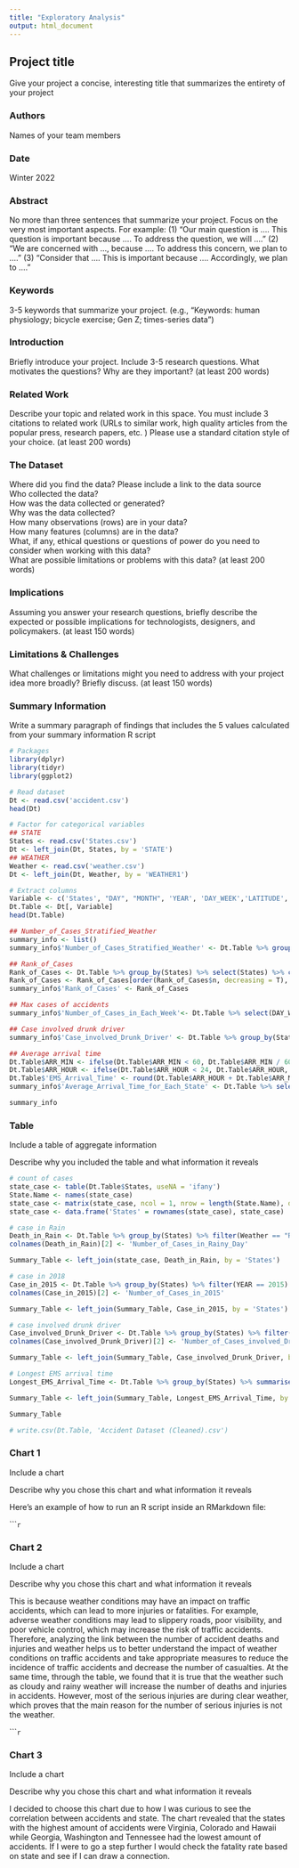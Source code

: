 ```yaml
---
title: "Exploratory Analysis"
output: html_document
---
```


## Project title

Give your project a concise, interesting title that summarizes the entirety of your project

### Authors

Names of your team members

### Date

Winter 2022

### Abstract

No more than three sentences that summarize your project. Focus on the very most important aspects. For example: (1) "Our main question is .... This question is important because .... To address the question, we will ...." (2) "We are concerned with ..., because .... To address this concern, we plan to ...." (3) "Consider that .... This is important because .... Accordingly, we plan to ...."

### Keywords

3-5 keywords that summarize your project.
(e.g., "Keywords: human physiology; bicycle exercise; Gen Z; times-series data")

### Introduction  

Briefly introduce your project.  Include 3-5 research questions. What motivates the questions? Why are they important? (at least 200 words)

### Related Work  

Describe your topic and related work in this space. You must include 3 citations to related work (URLs to similar work, high quality articles from the popular press, research papers, etc. ) Please use a standard citation style of your choice. (at least 200 words)

### The Dataset

Where did you find the data? Please include a link to the data source  
Who collected the data?  
How was the data collected or generated?  
Why was the data collected?  
How many observations (rows) are in your data?  
How many features (columns) are in the data?  
What, if any, ethical questions or questions of power do you need to consider when working with this data?  
What are possible limitations or problems with this data?   (at least 200 words)

### Implications

Assuming you answer your research questions, briefly describe the expected or possible implications for technologists, designers, and policymakers. (at least 150 words)

### Limitations & Challenges
What challenges or limitations might you need to address with your project idea more broadly? Briefly discuss. (at least 150 words)

### Summary Information

Write a summary paragraph of findings that includes the 5 values calculated from your summary information R script
```r
# Packages
library(dplyr)
library(tidyr)
library(ggplot2)

# Read dataset
Dt <- read.csv('accident.csv')
head(Dt)

# Factor for categorical variables
## STATE
States <- read.csv('States.csv')
Dt <- left_join(Dt, States, by = 'STATE')
## WEATHER
Weather <- read.csv('weather.csv')
Dt <- left_join(Dt, Weather, by = 'WEATHER1')

# Extract columns
Variable <- c('States', "DAY", "MONTH", 'YEAR', 'DAY_WEEK','LATITUDE','LONGITUD','Weather','ARR_HOUR','ARR_MIN','DRUNK_DR')
Dt.Table <- Dt[, Variable]
head(Dt.Table)

## Number_of_Cases_Stratified_Weather
summary_info <- list()
summary_info$'Number_of_Cases_Stratified_Weather' <- Dt.Table %>% group_by(States) %>% select(States, Weather) %>% table()

## Rank_of_Cases
Rank_of_Cases <- Dt.Table %>% group_by(States) %>% select(States) %>% count()
Rank_of_Cases <- Rank_of_Cases[order(Rank_of_Cases$n, decreasing = T), ]
summary_info$'Rank_of_Cases' <- Rank_of_Cases

## Max cases of accidents
summary_info$'Number_of_Cases_in_Each_Week'<- Dt.Table %>% select(DAY_WEEK) %>% table()

## Case involved drunk driver
summary_info$'Case_involved_Drunk_Driver' <- Dt.Table %>% group_by(States) %>% filter(DRUNK_DR != 0) %>% select(States) %>% count()

## Average arrival time
Dt.Table$ARR_MIN <- ifelse(Dt.Table$ARR_MIN < 60, Dt.Table$ARR_MIN / 60 , NA)
Dt.Table$ARR_HOUR <- ifelse(Dt.Table$ARR_HOUR < 24, Dt.Table$ARR_HOUR, NA)
Dt.Table$'EMS_Arrival_Time' <- round(Dt.Table$ARR_HOUR + Dt.Table$ARR_MIN, 2)
summary_info$'Average_Arrival_Time_for_Each_State' <- Dt.Table %>% select(States, EMS_Arrival_Time) %>% group_by(States) %>% summarise(Mean = round(mean(EMS_Arrival_Time, na.rm = T), 2))

summary_info
```


### Table

Include a table of aggregate information

Describe why you included the table and what information it reveals
```r
# count of cases
state_case <- table(Dt.Table$States, useNA = 'ifany')
State.Name <- names(state_case)
state_case <- matrix(state_case, ncol = 1, nrow = length(State.Name), dimnames = list(State.Name, 'Number_of_Cases'))
state_case <- data.frame('States' = rownames(state_case), state_case)

# case in Rain
Death_in_Rain <- Dt.Table %>% group_by(States) %>% filter(Weather == "Rain") %>% select(States) %>% count()
colnames(Death_in_Rain)[2] <- 'Number_of_Cases_in_Rainy_Day' 

Summary_Table <- left_join(state_case, Death_in_Rain, by = 'States')

# case in 2018
Case_in_2015 <- Dt.Table %>% group_by(States) %>% filter(YEAR == 2015) %>% select(States) %>% count()
colnames(Case_in_2015)[2] <- 'Number_of_Cases_in_2015' 

Summary_Table <- left_join(Summary_Table, Case_in_2015, by = 'States')

# case involved drunk driver
Case_involved_Drunk_Driver <- Dt.Table %>% group_by(States) %>% filter(DRUNK_DR != 0) %>% select(States) %>% count()
colnames(Case_involved_Drunk_Driver)[2] <- 'Number_of_Cases_involved_Drunk_Driver' 

Summary_Table <- left_join(Summary_Table, Case_involved_Drunk_Driver, by = 'States')

# Longest EMS arrival time
Longest_EMS_Arrival_Time <- Dt.Table %>% group_by(States) %>% summarise(EMS_Arrival_Time = max(EMS_Arrival_Time, na.rm = T))

Summary_Table <- left_join(Summary_Table, Longest_EMS_Arrival_Time, by = 'States')

Summary_Table

# write.csv(Dt.Table, 'Accident Dataset (Cleaned).csv')
```


### Chart 1

Include a chart

Describe why you chose this chart and what information it reveals

Here's an example of how to run an R script inside an RMarkdown file:

``````r
```

### Chart 2

Include a chart

Describe why you chose this chart and what information it reveals

This is because weather conditions may have an impact on traffic accidents, which can lead to more injuries or fatalities. For example, adverse weather conditions may lead to slippery roads, poor visibility, and poor vehicle control, which may increase the risk of traffic accidents. Therefore, analyzing the link between the number of accident deaths and injuries and weather helps us to better understand the impact of weather conditions on traffic accidents and take appropriate measures to reduce the incidence of traffic accidents and decrease the number of casualties.
At the same time, through the table, we found that it is true that the weather such as cloudy and rainy weather will increase the number of deaths and injuries in accidents. However, most of the serious injuries are during clear weather, which proves that the main reason for the number of serious injuries is not the weather.


``````r
```


### Chart 3

Include a chart

Describe why you chose this chart and what information it reveals

I decided to choose this chart due to how I was curious to see the correlation between accidents and state. The chart revealed that the states with the highest amount of accidents were Virginia, Colorado and Hawaii while Georgia, Washington and Tennessee had the lowest amount of accidents. If I were to go a step further I would check the fatality rate based on state and see if I can draw a connection.